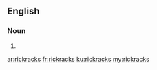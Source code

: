 ==English==

===Noun===
{{head|en|plural}}

# {{plural of|rickrack|lang=en|nocat=1}}

[[ar:rickracks]]
[[fr:rickracks]]
[[ku:rickracks]]
[[my:rickracks]]
